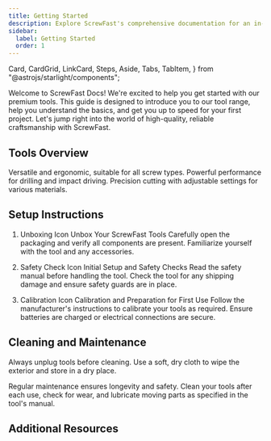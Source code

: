 ```yaml
---
title: Getting Started
description: Explore ScrewFast's comprehensive documentation for an in-depth look at our premium tools and construction services. 
sidebar:
  label: Getting Started
  order: 1
---
```


  Card,
  CardGrid,
  LinkCard,
  Steps,
  Aside,
  Tabs,
  TabItem,
} from "@astrojs/starlight/components";

Welcome to ScrewFast Docs! We're excited to help you get started with our premium tools. This guide is designed to introduce you to our tool range, help you understand the basics, and get you up to speed for your first project. Let's jump right into the world of high-quality, reliable craftsmanship with ScrewFast.

## Tools Overview

<CardGrid>
  <Card title="ScrewDriver Set" icon="seti:config">
    Versatile and ergonomic, suitable for all screw types.
    <LinkCard title="Learn More " href="/dist/guides/getting-started" />
  </Card>
  <Card title="Hammer Drill" icon="seti:pipeline">
    Powerful performance for drilling and impact driving.
    <LinkCard title="Learn More " href="/dist/guides/getting-started" />
  </Card>
  <Card title="Power Saws" icon="seti:crystal">
    Precision cutting with adjustable settings for various materials.
    <LinkCard title="Learn More " href="/dist/guides/getting-started" />
  </Card>
</CardGrid>

## Setup Instructions

<Steps>

1. Unboxing Icon Unbox Your ScrewFast Tools
   Carefully open the packaging and verify all components are present. Familiarize yourself with the tool and any accessories.

2. Safety Check Icon Initial Setup and Safety Checks
   Read the safety manual before handling the tool. Check the tool for any shipping damage and ensure safety guards are in place.

3. Calibration Icon Calibration and Preparation for First Use
   Follow the manufacturer's instructions to calibrate your tools as required. Ensure batteries are charged or electrical connections are secure.

</Steps>


## Cleaning and Maintenance

<Aside type="tip">
  Always unplug tools before cleaning. Use a soft, dry cloth to wipe the
  exterior and store in a dry place.
</Aside>

Regular maintenance ensures longevity and safety. Clean your tools after each use, check for wear, and lubricate moving parts as specified in the tool's manual.

## Additional Resources

<LinkCard
  title="In-depth Tutorials"
  description="Deep dive into using our tools with expert-led tutorials."
  href="/dist/guides/getting-started"
/>

<LinkCard
  title="Video Demos"
  description="Visual guides to get the most out of your tools."
  href="/dist/guides/getting-started"
/>

<LinkCard
  title="Warranty Information"
  description="Understand your coverage and how to make a claim if needed."
  href="/dist/guides/getting-started"
/>
